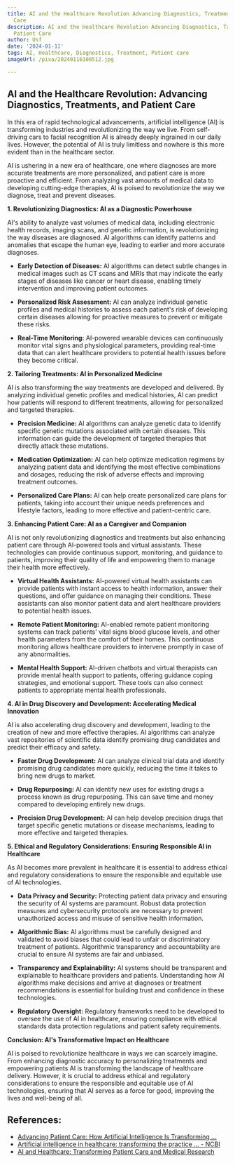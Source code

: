 ```yaml
---
title: AI and the Healthcare Revolution Advancing Diagnostics, Treatments, and Patient
  Care
description: AI and the Healthcare Revolution Advancing Diagnostics, Treatments, and
  Patient Care
author: Usf
date: '2024-01-11'
tags: AI, Healthcare, Diagnostics, Treatment, Patient care
imageUrl: /pixa/20240116100512.jpg

---
```

##  AI and the Healthcare Revolution: Advancing Diagnostics, Treatments, and Patient Care

In this era of  rapid technological advancements, artificial intelligence (AI) is  transforming industries and revolutionizing the way we live. From self-driving cars to  facial recognition AI is already deeply ingrained in our daily lives.  However, the potential of AI is truly limitless  and nowhere is this more  evident than in  the healthcare sector.

AI  is ushering in a new era of healthcare, one where diagnoses are more accurate treatments are more personalized, and patient care is more proactive and efficient. From analyzing vast amounts of medical  data to developing  cutting-edge therapies, AI is poised to revolutionize the way we diagnose, treat and prevent  diseases.

**1. Revolutionizing Diagnostics: AI as a Diagnostic Powerhouse**

AI's ability to analyze vast volumes of medical data, including electronic  health records, imaging scans, and genetic information, is revolutionizing the way diseases are diagnosed. AI algorithms can identify patterns and anomalies that escape  the human eye, leading to  earlier  and more accurate diagnoses.

- **Early  Detection of Diseases:**  AI algorithms can detect subtle changes in medical images such as CT scans and MRIs that may indicate the early stages of  diseases like cancer or heart disease, enabling timely intervention and  improving patient outcomes.

- **Personalized Risk Assessment:** AI can analyze individual  genetic profiles and medical histories to assess each patient's risk of developing  certain diseases allowing for  proactive measures to prevent or mitigate these risks.

- **Real-Time Monitoring:** AI-powered wearable devices can continuously monitor vital signs and physiological parameters, providing  real-time data that can  alert healthcare providers to potential  health issues before  they  become critical.

**2. Tailoring Treatments: AI in Personalized Medicine**

AI is also transforming the  way treatments are developed and delivered. By analyzing  individual genetic profiles and medical histories, AI  can  predict how patients will respond  to different treatments, allowing for personalized and targeted therapies.

- **Precision Medicine:** AI algorithms can analyze genetic data to identify specific genetic mutations associated with  certain diseases. This information can guide the development of targeted therapies that  directly attack these mutations.

- **Medication  Optimization:**  AI  can help optimize medication  regimens by analyzing patient data and identifying the most effective combinations and dosages, reducing the risk of adverse effects and improving treatment outcomes.

- **Personalized Care Plans:**  AI can  help create personalized care plans for patients, taking into account their unique needs preferences and lifestyle factors, leading to more effective and patient-centric care.

**3. Enhancing Patient Care: AI as a Caregiver and Companion**

AI is not only revolutionizing diagnostics and treatments but also enhancing patient care  through AI-powered tools and virtual assistants. These technologies can provide continuous support, monitoring,  and guidance to patients, improving their quality of life and empowering them to manage their health more effectively.

- **Virtual Health Assistants:**  AI-powered virtual health assistants can provide patients with instant access  to health information, answer their questions,  and  offer guidance on managing their  conditions. These  assistants can also monitor patient data and alert healthcare providers to  potential health issues.

-  **Remote  Patient Monitoring:** AI-enabled  remote patient monitoring systems can track patients' vital signs blood  glucose levels, and other health parameters from  the comfort of  their homes. This continuous monitoring  allows healthcare providers to intervene promptly in case of any abnormalities.

- **Mental Health Support:** AI-driven chatbots and virtual therapists can provide mental health support to patients, offering  guidance coping strategies, and emotional support. These tools can also connect patients to appropriate mental health professionals.

**4. AI in  Drug Discovery and Development: Accelerating Medical Innovation**

AI is also accelerating drug discovery  and  development, leading to the  creation of new and  more effective therapies. AI algorithms can  analyze vast repositories of scientific data identify promising drug candidates and predict their efficacy and  safety.

- **Faster Drug Development:** AI can analyze clinical trial data  and identify promising drug candidates more quickly, reducing the time  it takes to  bring new drugs to market.

- **Drug Repurposing:** AI can identify new  uses for  existing drugs a process known as drug repurposing. This can save time and money compared to developing entirely new drugs.

- **Precision Drug Development:** AI can help develop  precision drugs that target specific genetic mutations or disease mechanisms,  leading to  more effective and targeted  therapies.

**5. Ethical and Regulatory Considerations: Ensuring Responsible  AI  in Healthcare**

As AI becomes more prevalent in healthcare it is essential to address ethical and regulatory considerations to ensure the responsible and  equitable  use of AI technologies.

- **Data Privacy and Security:** Protecting patient  data privacy and ensuring the security of AI systems  are paramount. Robust data protection measures and cybersecurity  protocols are necessary to prevent  unauthorized access and misuse of sensitive health information.

- **Algorithmic Bias:** AI algorithms must  be carefully designed and validated to avoid biases that could lead  to unfair or discriminatory treatment of patients. Algorithmic transparency and accountability are crucial to ensure AI systems are fair and unbiased.

- **Transparency and Explainability:** AI systems should be  transparent and explainable to healthcare providers and patients. Understanding how AI  algorithms make decisions and arrive at diagnoses  or treatment recommendations is essential for building trust and  confidence in these technologies.

- **Regulatory Oversight:** Regulatory frameworks need to be developed to oversee the use of AI in healthcare, ensuring compliance with ethical standards data protection regulations and patient safety requirements.

**Conclusion: AI's Transformative Impact on Healthcare**

AI is poised to revolutionize healthcare in ways we can  scarcely imagine. From enhancing diagnostic accuracy to personalizing treatments and empowering patients AI is transforming the landscape of healthcare delivery. However, it is crucial to address ethical and regulatory considerations to ensure the  responsible and equitable use of AI technologies,  ensuring that AI serves as a force for  good, improving the lives and well-being of all.

## References:
- [Advancing Patient Care: How Artificial Intelligence Is Transforming ...](https://www.ncbi.nlm.nih.gov/pmc/articles/PMC10455458/)
- [Artificial intelligence in healthcare: transforming the practice ... - NCBI](https://www.ncbi.nlm.nih.gov/pmc/articles/PMC8285156/)
- [AI and Healthcare: Transforming Patient Care and Medical Research](https://www.linkedin.com/pulse/ai-healthcare-transforming-patient-care-medical-tess-robinson-6obgc?trk=articles_directory)
